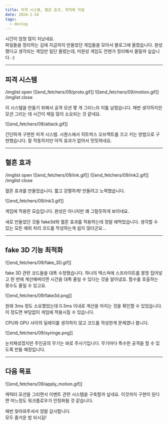 ```yaml
---
title: 피격 시스템, 혈흔 효과, 최적화 작업
date: 2024-1-24
tags:
  - devlog
---
```

시간이 엄청 많이 지났네요.  
파일들을 정리하는 김에 지금까지 만들었던 게임들을 모아서 블로그에 올렸습니다. 
완성했다고 생각되는 게임만 일단 올렸는데, 미완성 게임도 언젠가 정리해서 올릴까 싶습니다. :)


---


## 피격 시스템

/imglist open
![[end_fetchers/09/proto.gif]]
![[end_fetchers/09/motion.gif]]
/imglist close

이 시스템을 만들기 위해서 공격 모션 몇 개 그리느라 이틀 날렸습니다. 매번 생각하지만 모션 그리는 데 시간이 제일 많이 소요되는 것 같네요.

![[end_fetchers/09/attack.gif]]

간단하게 구현한 피격 시스템. 시퀀스에서 히트박스 오브젝트를 끄고 키는 방법으로 구현했습니다. 잘 작동하지만 아직 효과가 없어서 밋밋하네요.


---


## 혈흔 효과

/imglist open
![[end_fetchers/09/ink.gif]]
![[end_fetchers/09/ink2.gif]]
/imglist close


혈흔 효과를 만들었습니다. 짧고 강렬하게! 만들려고 노력했습니다.

![[end_fetchers/09/ink3.gif]]

게임에 적용한 모습입니다. 완성은 아니지만 꽤 그럴듯하게 보이네요.  

새로 만들었던 것들 fake3d와 혈흔 효과를 적용하는데 정말 애먹었습니다. 
생각할 수 있는 모든 예외 처리 코드를 작성하는게 쉽지 않더군요...


---


## fake 3D 기능 최적화

![[end_fetchers/09/fake_3D.gif]]

fake 3D 관련 코드들을 대폭 수정했습니다. 
하나의 텍스쳐에 스프라이트를 몽땅 집어넣고 한 번에 계산해버리면 
시간을 대폭 줄일 수 있다는 것을 알아냈죠. 함수를 호출하는 횟수도 줄일 수 있고요.

![[end_fetchers/09/fake3d.png]]

원래 3ms 정도 소요했었는데 0.3ms 이내로 계산을 마치는 것을 확인할 수 있었습니다. 
이 정도면 부담없이 게임에 적용시킬 수 있습니다.

CPU와 GPU 사이의 딜레이를 생각하지 않고 코드를 작성한게 문제였나 봅니다.

![[end_fetchers/09/syringe.png]]

눈치채셨겠지만 주인공의 무기는 바로 주사기입니다. 무기마다 특수한 공격을 할 수 있도록 만들 예정입니다.


---

## 다음 목표

![[end_fetchers/09/apply_motion.gif]]

캐릭터 모션을 그리면서 이벤트 관련 시스템을 구축할까 싶네요. 이것까지 구현이 된다면 어느정도 워크플로우가 안정화될 것 같습니다.




매번 찾아와주셔서 정말 감사합니다.  
모두 즐거운 밤 되시길!